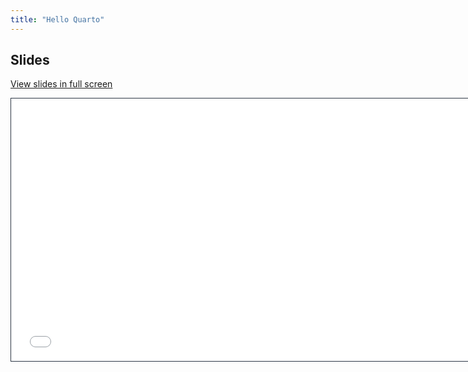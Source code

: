 ```yaml
---
title: "Hello Quarto"
---
```


## Slides

[View slides in full screen](1-hello-quarto.qmd)

```{=html}
<iframe class="slide-deck" src="1-hello-quarto.html" height="420" width="747" style="border: 1px solid #2e3846;"></iframe>
```


